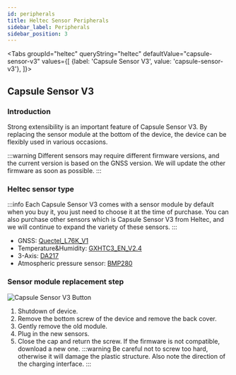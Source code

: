 ```yaml
---
id: peripherals
title: Heltec Sensor Peripherals
sidebar_label: Peripherals
sidebar_position: 3
---
```



<Tabs
groupId="heltec"
queryString="heltec"
defaultValue="capsule-sensor-v3"
values={[
{label: 'Capsule Sensor V3', value: 'capsule-sensor-v3'},
]}>
<TabItem value="capsule-sensor-v3">

## Capsule Sensor V3

### Introduction
Strong extensibility is an important feature of Capsule Sensor V3. By replacing the sensor module at the bottom of the device, the device can be flexibly used in various occasions.

:::warning
Different sensors may require different firmware versions, and the current version is based on the GNSS version. We will update the other firmware as soon as possible.
:::

### Heltec sensor type
:::info
Each Capsule Sensor V3 comes with a sensor module by default when you buy it, you just need to choose it at the time of purchase. You can also purchase other sensors which is Capsule Sensor V3   from Heltec, and we will continue to expand the variety of these sensors.
:::
  - GNSS: [Quectel_L76K_V1](https://resource.heltec.cn/download/Heltec%20Capsule%20Sensor%20V3/Quectel_L76K_V1.1-1.pdf)
  - Temperature&Humidity: [GXHTC3_EN_V2.4](https://heltec.org/project/temp-humi-sensor/)
  - 3-Axis: [DA217](https://heltec.org/project/3-axis-acceleration-sensor/)
  - Atmospheric pressure sensor: [BMP280](https://heltec.org/project/atmospheric-pressure-sensor/)

### Sensor module replacement step
![Capsule Sensor V3 Button](</img/hardware/heltec/capsule-sensor-extensibility.png>)
 1. Shutdown of device.
 2. Remove the bottom screw of the device and remove the back cover.
 3. Gently remove the old module.
 4. Plug in the new sensors.
 5. Close the cap and return the screw. If the firmware is not compatible, download a new one.
:::warning
Be careful not to screw too hard, otherwise it will damage the plastic structure. Also note the direction of the charging interface.
:::

</TabItem>
</Tabs>

